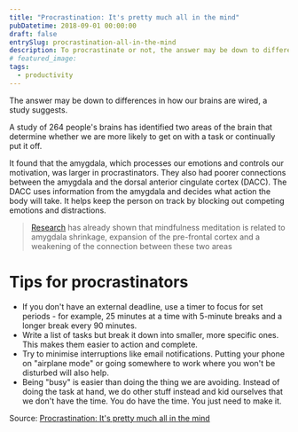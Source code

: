 ```yaml
---
title: "Procrastination: It's pretty much all in the mind"
pubDatetime: 2018-09-01 00:00:00
draft: false
entrySlug: procrastination-all-in-the-mind
description: To procrastinate or not, the answer may be down to differences in how our brains are wired, a study suggests.
# featured_image:
tags:
  - productivity
---
```



<Source
  url="https://www.bbc.com/news/health-45295392/"
  title="Procrastination: It's pretty much all in the mind"
  domain="bbc.com"
/>

The answer may be down to differences in how our brains are wired, a study suggests.

A study of 264 people's brains has identified two areas of the brain that determine whether we are more likely to get on with a task or continually put it off.

It found that the amygdala, which processes our emotions and controls our motivation, was larger in procrastinators. They also had poorer connections between the amygdala and the dorsal anterior cingulate cortex (DACC). The DACC uses information from the amygdala and decides what action the body will take. It helps keep the person on track by blocking out competing emotions and distractions.

> [Research](http://journals.plos.org/plosone/article?id=10.1371/journal.pone.0064574) has already shown that mindfulness meditation is related to amygdala shrinkage, expansion of the pre-frontal cortex and a weakening of the connection between these two areas

# Tips for procrastinators

- If you don't have an external deadline, use a timer to focus for set periods - for example, 25 minutes at a time with 5-minute breaks and a longer break every 90 minutes.
- Write a list of tasks but break it down into smaller, more specific ones. This makes them easier to action and complete.
- Try to minimise interruptions like email notifications. Putting your phone on "airplane mode" or going somewhere to work where you won't be disturbed will also help.
- Being "busy" is easier than doing the thing we are avoiding. Instead of doing the task at hand, we do other stuff instead and kid ourselves that we don't have the time. You do have the time. You just need to make it.

Source: [Procrastination: It's pretty much all in the mind](https://www.bbc.com/news/health-45295392/)
